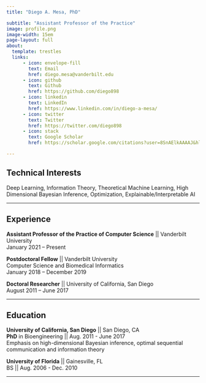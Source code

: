 ```yaml
---
title: "Diego A. Mesa, PhD"

subtitle: "Assistant Professor of the Practice"
image: profile.png
image-width: 15em
page-layout: full
about:
  template: trestles
  links:
      - icon: envelope-fill
        text: Email
        href: diego.mesa@vanderbilt.edu
      - icon: github
        text: Github
        href: https://github.com/diego898
      - icon: linkedin
        text: LinkedIn
        href: https://www.linkedin.com/in/diego-a-mesa/
      - icon: twitter
        text: Twitter
        href: https://twitter.com/diego898
      - icon: stack
        text: Google Scholar
        href: https://scholar.google.com/citations?user=8SnAElkAAAAJ&hl=en

---
```


## Technical Interests
Deep Learning, Information Theory, Theoretical Machine Learning, High Dimensional Bayesian Inference, Optimization, Explainable/Interpretable AI

---

## Experience
**Assistant Professor of the Practice of Computer Science** || Vanderbilt University
<br/>
January 2021 – Present 



**Postdoctoral Fellow** || Vanderbilt University
<br/>
Computer Science and Biomedical Informatics
<br/>
January 2018 – December 2019



**Doctoral Researcher** || University of California, San Diego 
<br/>
August 2011 – June 2017

---

## Education
**University of California, San Diego** || San Diego, CA
<br/>
**PhD** in Bioengineering || Aug. 2011 - June 2017
<br/>
Emphasis on high-dimensional Bayesian inference, optimal sequential communication and information theory


**University of Florida** || Gainesville, FL
<br/>
BS || Aug. 2006 - Dec. 2010

---
